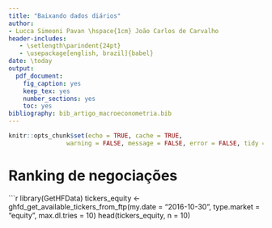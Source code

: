 ```yaml
---
title: "Baixando dados diários"
author: 
- Lucca Simeoni Pavan \hspace{1cm} João Carlos de Carvalho
header-includes:
   - \setlength\parindent{24pt}
   - \usepackage[english, brazil]{babel}
date: \today
output: 
  pdf_document: 
    fig_caption: yes
    keep_tex: yes
    number_sections: yes
    toc: yes
bibliography: bib_artigo_macroeconometria.bib
---
```


```r
knitr::opts_chunk$set(echo = TRUE, cache = TRUE,
                warning = FALSE, message = FALSE, error = FALSE, tidy = TRUE, tidy.opts = list(width.cutoff = 70))
```

# Ranking de negociações

```r
library(GetHFData)
tickers_equity <- ghfd_get_available_tickers_from_ftp(my.date = "2016-10-30",
type.market = "equity", max.dl.tries = 10)
head(tickers_equity, n = 10)
